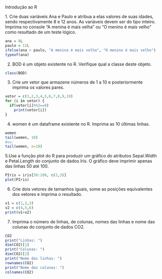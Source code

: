 Introdução ao R

1.⁠ ⁠Crie duas variáveis Ana e Paulo e atribua a elas valores
de suas idades, sendo respectivamente 8 e 12 anos. As variáveis devem ser do tipo inteiro. Imprima no console "A menina é mais velha" ou "O menino é mais velho" como resultado de um teste lógico.

```r
ana = 8L
paulo = 12L
ifelse(ana > paulo, "A menina é mais velha", "O menino é mais velho")
typeof(ana)
```

2. BOD é um objeto existente no R. Verifique qual a classe deste objeto.
```r
class(BOD)
```

3. Crie um vetor que armazene números de 1 a 10 e posteriormente imprima os valores pares.
```r
vetor = c(1,2,3,4,5,6,7,8,9,10)
for (i in vetor) {
  if(vetor[i]%%2==0)
    print(vetor[i])
}
```

4. women é um dataframe existente no R. Imprima as 10 últimas linhas.
```r
women
tail(women, 10)
#ou:
tail(women, n=10)
```

5.Use a função plot do R para produzir um gráfico do atributos Sepal.Width e Petal.Length do conjunto de dados Iris. O gráfico deve imprimir apenas das linhas 50 até 100.
```r
PIris = iris[50:100, c(2,3)]
plot(PIris)
```

6. Crie dois vetores de tamanhos iguais, some as posições equivalentes dos vetores e imprima o resultado.
```r
v1 = c(1,2,3)
v2 = c(4,5,6)
print(v1+v2)
```

7. Imprima o número de linhas, de colunas, nomes das linhas e nome das colunas do conjunto de dados CO2.
```r
CO2
print("Linhas: ")
dim(CO2)[1]
print("Colunas: ")
dim(CO2)[2]
print("Nome das linhas: ")
rownames(CO2)
print("Nome das colunas: ")
colnames(CO2)

```
